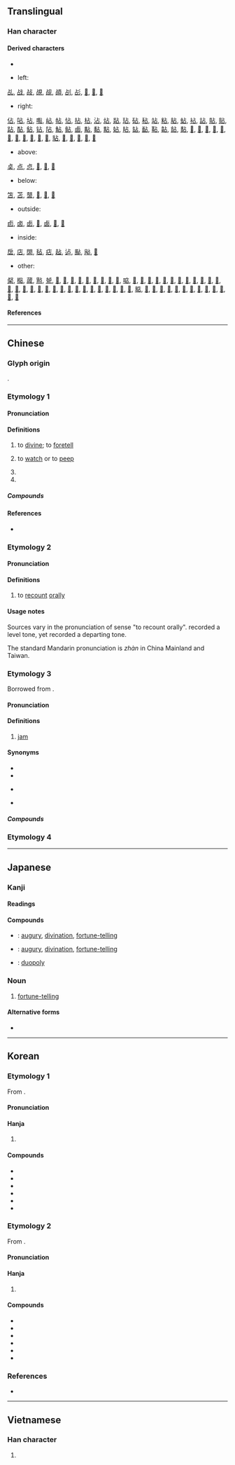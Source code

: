 {{also|佔}}
{{character info}}
==Translingual==
{{stroke order|type=animate}}

===Han character===
{{Han char|rn=25|rad=卜|as=03|sn=5|four=21600|canj=YR|ids=⿱[[卜|⺊]][[口]]}}

====Derived characters====
* {{l|mul|[[點]]([[点]], [[奌]]), [[店]], [[佔]], [[𢓕]], [[沾]], [[笘]], [[苫]], [[坫]], [[战]], [[粘]], [[砧]], [[拈]], [[毡]], [[鉆]]([[钻]]), [[玷]], [[貼]]([[贴]]), [[黏]], [[阽]], [[帖]], [[扂]], [[颭]]([[飐]]), [[鮎]]([[鲇]]), [[𡱇]], [[痁]], [[𨱬]], [[㚲]], [[趈]], [[迠]], [[炶]], [[煔]], [[枮]]}}

* left:
[[乩]], [[战]], [[敁]], [[覘]], [[觇]], [[頕]], [[㓠]], [[㣌]], [[𡖡]], [[𢧗]], [[𤿝]]

* right:
[[佔]], [[呫]], [[坫]], [[嚸]], [[岾]], [[帖]], [[怗]], [[拈]], [[枮]], [[沾]], [[炶]], [[煔]], [[玷]], [[砧]], [[秥]], [[站]], [[粘]], [[胋]], [[蛅]], [[袩]], [[詀]], [[貼]], [[贴]], [[跕]], [[酟]], [[鉆]], [[钻]], [[阽]], [[鮎]], [[鲇]], [[鹵]], [[黇]], [[黏]], [[點]], [[㚲]], [[䀡]], [[䍄]], [[䩇]], [[䩞]], [[䪓]], [[䬯]], [[䴴]], [[𠕟]], [[𠸞]], [[𡖞]], [[𡖵]], [[𢓕]], [[𣩚]], [[𤘇]], [[𤝓]], [[𥿕]], [[𦕒]], [[𧮪]], [[𧲸]], [[𨱬]], [[𪉜]], [[𪎋]], [[𪕐]], [[𪖚]]

* above:
[[奌]], [[点]], [[㤐]], [[𠛤]], [[𠧳]], [[𠧹]]

* below:
[[笘]], [[苫]], [[䵿]], [[𦒻]], [[𦒾]], [[𩬑]]

* outside:
[[卣]], [[卤]], [[卥]], [[𠧚]], [[𠧧]], [[𠧪]], [[𠧸]]

* inside:
[[扂]], [[店]], [[䦓]], [[毡]], [[痁]], [[趈]], [[迠]], [[颭]], [[飐]], [[𡱇]]

* other:
[[梷]], [[檆]], [[蒧]], [[㸃]], [[㼭]], [[𠖣]], [[𠚝]], [[𠧱]], [[𠧴]], [[𠧵]], [[𠧷]], [[𠧺]], [[𠧾]], [[𠵑]], [[𠶧]], [[𡅴]], [[𡅾]], [[𡌐]], [[𡌽]], [[𡙏]], [[𢒦]], [[𢜋]], [[𢨟]], [[𢮸]], [[𢰷]], [[𣈔]], [[𣈘]], [[𣎀]], [[𣗴]], [[𣷀]], [[𣸾]], [[𣿤]], [[𤉽]], [[𤋒]], [[𤋧]], [[𤑰]], [[𤭥]], [[𥇞]], [[𥭔]], [[𥮒]], [[𥮠]], [[𥯎]], [[𥱱]], [[𥷠]], [[𥺦]], [[𦁦]], [[𦝿]], [[𦷙]], [[𧆗]], [[𧍈]], [[𧨼]], [[𨃊]], [[𩃅]], [[𩄷]], [[𩌓]], [[𩲦]], [[𩳨]], [[𪐇]]

====References====
{{Han ref|kx=0157.300|dkj=02780|dj=0361.190|hdz=10092.050|uh=5360}}

----

==Chinese==
{{zh-forms}}

===Glyph origin===
{{Han etym}}
{{Han compound|卜|口|ls=ic}}.

===Etymology 1===

====Pronunciation====
{{zh-pron
|m=zhān
|c=zim1
|mn=chiam
|mn-t=ziam1/ziang1
|mn-t_note=ziang1 - Chenghai
|mc=1
|oc=y,1
|cat=v
}}

====Definitions====
{{zh-hanzi}}

# to [[divine]]; to [[foretell]]
# {{lb|zh|obsolete}} to [[watch]] or to [[peep]]
# {{n-g|Variant pronunciation of sense "to recount orally" below}}
# {{surname|zh|nodot=1}}

=====Compounds=====
{{attention|zh|get rid of those that mean "occupy"}}

{{zh-der|占上游|占頭籌|占驗|占斷|占上風|占拜|占為己有|占鰲頭|占地步|占花魁|占星|占親|占人|占夢|影占|占地盤|占風使帆|占星術|侵占罪|占課|占身|占鳳|占上|占強|占地|口占|占用|寡占|占場兒|占領|占有|占射|占卦|占卜|包占|吉占|占據|占房|占有權|侵占|占候|強占|獨占鼇頭|獨占|拜占庭|早占勿藥|稍占上風|獨占花魁|獨占鰲頭|獨占資本|搶占|標占|攻占|進占|竊占|鼇頭獨占|鵲巢鳩占|鳳占|鳩占鵲巢|鰲頭獨占|陰占|聯合獨占|霸占|竊占罪|占筮}}

====References====
* {{R:yue:mfccd}}

===Etymology 2===

====Pronunciation====
{{zh-pron
|m=zhàn
|c=zim3
|mn=chiàm
|mn-t=ziam3/ziang3
|mn-t_note=ziang3 - Chenghai
|mc=2
|oc=n,2
|cat=v
}}

====Definitions====
{{zh-hanzi}}

# to [[recount]] [[orally]]

====Usage notes====
Sources vary in the pronunciation of sense "to recount orally". ''{{w|Zhengzitong}}'' recorded a level tone, yet ''{{w|Zihui}}'' recorded a departing tone.

The standard Mandarin pronunciation is ''zhàn'' in China Mainland and Taiwan.

===Etymology 3===
Borrowed from {{bor|zh|en|jam}}.

====Pronunciation====
{{zh-pron
|c=zim1,zem1
|cat=n
}}

====Definitions====
{{zh-hanzi}}

# {{lb|zh|Cantonese}} [[jam]] {{gloss|type of fruit preserve}}

====Synonyms====
* {{zh-l|果醬}}
* {{zh-l|果子醬}}
* {{q|Cantonese}} {{zh-l|果占}}
* {{q|Min Nan}} {{zh-l|苒}}

=====Compounds=====
{{zh-der|果占}}

===Etymology 4===
{{zh-see|佔}}

{{zh-cat|Beginning}}

----

==Japanese==

===Kanji===
{{ja-kanji|grade=c|rs=卜03}}

====Readings====
{{ja-readings
|goon=せん<せん<せむ
|kanon=せん<せん<せむ
|kun=し-める, うらな-う<うらな-ふ, うら-
}}

====Compounds====
{{der-top|Compounds}}
* {{ja-r|占%卜|せん%ぼく}}: [[augury]], [[divination]], [[fortune-telling]]
* {{ja-r|卜%占|ぼく%せん}}: [[augury]], [[divination]], [[fortune-telling]]
* {{ja-r|複%占|ふく%せん}}: [[duopoly]]
{{der-bottom}}

===Noun===
{{ja-kanjitab|うら|yomi=k}}

{{ja-noun|うら}}

# {{lb|ja|archaic|sort=うら}} [[fortune-telling]]

====Alternative forms====
* {{l|ja|卜}}

----

==Korean==

===Etymology 1===
From {{der|ko|ltc|sort=점|-}} {{ltc-l|占|id=2}}.

{{collapse|
* {{hanja-dongguk|졈〮|cyém}}
|Historical readings
|bg=#FFFFFF}}

====Pronunciation====
{{ko-hanja-pron|점}}

====Hanja====
{{ko-hanja-search}}
{{ko-hanja|차지하다|차지할|점}}

# {{hanja form of|점|to [[hold]]; to [[occupy]]}}

====Compounds====
{{der-top3|Compounds}}
* {{ko-l|점거|占據}}
* {{ko-l|점득|占得}}
* {{ko-l|점령|占領}}
* {{ko-l|점유|占有}}
* {{ko-l|독점|獨占}}
* {{ko-l|매점|買占}}
{{der-bottom}}

===Etymology 2===
From {{der|ko|ltc|sort=점|-}} {{ltc-l|占|id=1}}.

{{collapse|
* {{hanja-dongguk|졈|cyem}}
* {{hanja-hunmong|졈|cyem|雜語#하22A|hun=졈복〮 졈}}
* {{hanja-sinjeung|졈|cyem|hun=졈과 졈}}
|Historical readings
|bg=#FFFFFF}}

====Pronunciation====
{{ko-hanja-pron|점}}

====Hanja====
{{ko-hanja|점치다|점칠|점}}

# {{hanja form of|점|to [[augur#Verb|augur]]; to [[divine#Verb|divine]]}}

====Compounds====
{{der-top3|Compounds}}
* {{ko-l|점괘|占卦}}
* {{ko-l|점서|占書}}
* {{ko-l|점서|占筮}}
* {{ko-l|점술|占術}}
* {{ko-l|신점|[[divination]]|神占}}
* {{ko-l|점성술|占星術}}
{{der-bottom}}

===References===
* {{R:hanjadoc|982}}

----

==Vietnamese==

===Han character===
{{vi-readings|reading=[[Chiêm]], [[chăm]], [[chàm]], [[chễm]], [[chím]], [[chiếm]], [[giếm]], [[chầm]], [[chằm]], [[chem]], [[coi]], [[xem]]|rs=卜03}}

# {{rfdef|vi|sort=卜03}}